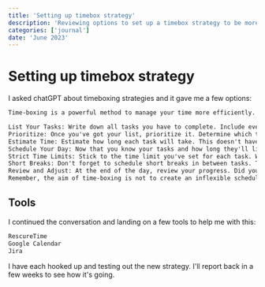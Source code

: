 ```yaml
---
title: 'Setting up timebox strategy'
description: 'Reviewing options to set up a timebox strategy to be more effiencient.'
categories: ['journal']
date: 'June 2023'
---
```


# Setting up timebox strategy

I asked chatGPT about timeboxing strategies and it gave me a few options:

```txt
Time-boxing is a powerful method to manage your time more efficiently. Here's a basic step-by-step guide:

List Your Tasks: Write down all tasks you have to complete. Include everything, big and small.
Prioritize: Once you've got your list, prioritize it. Determine which tasks are most important and need to be done first.
Estimate Time: Estimate how long each task will take. This doesn't have to be exact, but it's crucial to provide a ballpark figure.
Schedule Your Day: Now that you know your tasks and how long they'll likely take, you can start time-boxing your schedule. Start with your highest priority task and assign it a specific time slot in your day.
Strict Time Limits: Stick to the time limit you've set for each task. When the time is up, move on to the next task. This might be hard at first, but it helps you stay focused and avoid procrastination.
Short Breaks: Don't forget to schedule short breaks in between tasks. This helps to prevent burnout and keep your productivity high throughout the day.
Review and Adjust: At the end of the day, review your progress. Did you complete all the tasks? Did you underestimate the time required for any tasks? Use this information to adjust your time-boxing technique for the next day.
Remember, the aim of time-boxing is not to create an inflexible schedule, but to ensure that you're spending your time wisely and productively. If something doesn't work, feel free to adjust your time-boxing method to better suit your needs.
```

## Tools

I continued the conversation and landing on a few tools to help me with this:

```txt
RescureTime
Google Calendar
Jira
```

I have each hooked up and testing out the new strategy. I'll report back in a few weeks to see how it's going.

